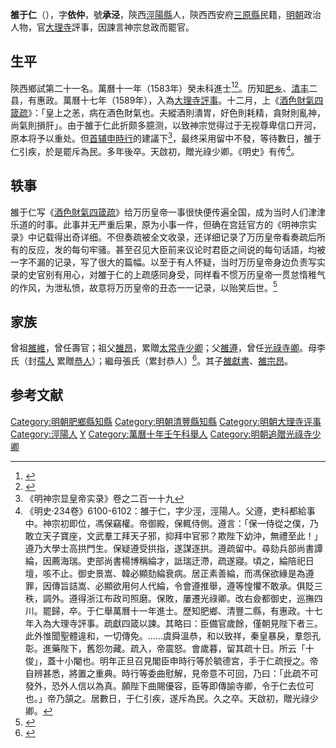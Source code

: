 {{noteTA
|reason=5
|T=zh:雒于仁;zh-hans:雒于仁;zh-hant:雒于仁;zh-tw:雒于仁;zh-hk:雒于仁;zh-mo:雒于仁;
|1=zh:雒于仁;zh-hans:雒于仁;zh-hant:雒于仁;zh-tw:雒于仁;zh-hk:雒于仁;zh-mo:雒于仁;
}}
{{明清人物信息框
| 姓名 = 雒于仁
| 原名 =
| 圖片名稱= 
| 圖片大小 =
| 圖片說明 = 
| 最高職務 = 大理寺評事
| 國家 = 大明 
| 爵位 =
| 籍貫 = 陝西涇陽縣
| 族裔 = 
| 旗籍 = 
| 字號 = 字依仲
| 諡號 =
| 出生日期 = 生年不詳
| 出生地點 = 
| 逝世日期 = 卒年不詳
| 逝世地點 =
| 墓葬 =
| 配偶 = 
| 親屬 = （父）[[雒遵|雒遵]]
| 出身 =
* 萬曆十年壬午科舉人
* 萬曆十一年癸未科進士出身
| 經歷 =
| 著作 =  
}}

'''雒于仁'''（{{bd|？||？|catIdx=}}），字'''依仲'''，號'''承泾'''，陝西[[涇陽縣|涇陽縣]]人，陝西西安府[[三原縣|三原縣]]民籍，[[明朝|明朝]]政治人物，官[[大理寺|大理寺]]評事，因諫言神宗怠政而罷官。

== 生平 ==
陝西鄉試第二十一名。萬曆十一年（1583年）癸未科進士<ref>{{Cite book|title=《皇明贡举考》卷五|last=（明）[[张朝瑞|张朝瑞]]|first=|publisher=《续修四库全书》史部第828册|year=|isbn=|location=|pages=}}</ref><ref>{{Cite book|title=贡举志五种 上|last=鲁小俊，江俊伟著|first=|publisher=武汉：武汉大学出版社|year=2009|isbn=978-7-307-07043-1|location=|pages=}}</ref>。历知[[肥乡|肥乡]]、[[清丰|清丰]]二县，有惠政。萬曆十七年（1589年），入為[[大理寺|大理寺]][[評事|評事]]。十二月，上《[[s:酒色財氣四箴疏|酒色財氣四箴疏]]》：「皇上之恙，病在酒色財氣也。夫縱酒則潰胃，好色則耗精，貪財則亂神，尚氣則損肝」。由于雒于仁此折颇多臆测，以致神宗觉得过于无视尊卑信口开河，原本将予以重处。但[[首辅|首辅]][[申時行|申時行]]的建議下<ref>《明神宗显皇帝实录》卷之二百一十九</ref>，最终采用留中不發，{{citation needed|從此皇帝將奏摺留中，無限期扣押不予處理，遂成慣例。}}等待數日，雒于仁引疾，於是罷斥為民。多年後卒。天啟初，贈光祿少卿。《明史》有传<ref>《明史·234卷》6100-6102：雒于仁，字少涇，涇陽人。父遵，吏科都給事中。神宗初即位，馮保竊權。帝御殿，保輒侍側。遵言：「保一侍從之僕，乃敢立天子寶座，文武羣工拜天子邪，抑拜中官邪？欺陛下幼沖，無禮至此！」遵乃大學士高拱門生。保疑遵受拱指，遂謀逐拱。遵疏留中。尋劾兵部尚書譚綸，因薦海瑞。吏部尚書楊博稱綸才，詆瑞迂滯，疏遂寢。頃之，綸陪祀日壇，咳不止。御史景嵩、韓必顯劾綸衰病。居正素善綸，而馮保欲緣是為遵罪，因傳旨詰嵩、必顯欲用何人代綸，令會遵推舉，遵等惶懼不敢承。俱貶三秩，調外。遵得浙江布政司照磨。保敗，屢遷光祿卿。改右僉都御史，巡撫四川。罷歸，卒。于仁舉萬曆十一年進士。歷知肥鄉、清豐二縣，有惠政。十七年入為大理寺評事。疏獻四箴以諫。其略曰：臣備官歲餘，僅朝見陛下者三。此外惟聞聖體違和，一切傳免。……虞舜溫恭，和以致祥，秦皇暴戾，羣怨孔彰。進藥陛下，舊怨勿藏。疏入，帝震怒。會歲暮，留其疏十日。所云「十俊」，蓋十小閹也。明年正旦召見閣臣申時行等於毓德宮，手于仁疏授之。帝自辨甚悉，將置之重典。時行等委曲慰解，見帝意不可回，乃曰：「此疏不可發外，恐外人信以為真。願陛下曲賜優容，臣等即傳諭寺卿，令于仁去位可也。」帝乃頷之。居數日，于仁引疾，遂斥為民。久之卒。天啟初，贈光祿少卿。</ref>。

== 轶事 ==
雒于仁写《[[s:酒色財氣四箴疏|酒色財氣四箴疏]]》给万历皇帝一事很快便传遍全国，成为当时人们津津乐道的时事。此事并无严重后果，原为小事一件，但确在宫廷官方的《明神宗实录》中记载得出奇详细。不但奏疏被全文收录，还详细记录了万历皇帝看奏疏后所有的反应，发的每句牢骚。甚至召见大臣前来议论时君臣之间说的每句话語，均被一字不漏的记录，写了很大的篇幅。以至于有人怀疑，当时万历皇帝身边负责写实录的史官别有用心，对雒于仁的上疏感同身受，同样看不惯万历皇帝一贯怠惰稚气的作风，为泄私愤，故意将万历皇帝的丑态一一记录，以贻笑后世。<ref>{{Cite web|url=https://www.bilibili.com/video/av15134746/?p=9|title=百家讲坛-万历兴亡录9·酒色财气|accessdate=2019-03-20|author=方志远|date=2011-10-16|publisher=中央电视台CCTV10|archive-date=2020-08-18|archive-url=https://web.archive.org/web/20200818054202/https://www.bilibili.com/video/av15134746/?p=9|dead-url=no}}</ref>

== 家族 ==
曾祖[[雒維|雒維]]，曾任壽官；祖父[[雒昂|雒昂]]，累贈[[太常寺|太常寺]][[少卿|少卿]]；父[[雒遵|雒遵]]，曾任[[光祿寺卿|光祿寺卿]]。母李氏（封[[孺人|孺人]] 累贈[[恭人|恭人]]）；繼母張氏（累封恭人）<ref>{{Cite book|title=天一阁藏明代科举录选刊 登科录 点校本|last=龚延明主编|first=|publisher=宁波出版社|year=2016|isbn=978-7-5526-2320-8|location=宁波|pages=|quote=《天一閣藏明代科舉錄選刊.登科錄》之《萬曆十一年癸未科殿試登科錄》}}</ref>。其子[[雒獻書|雒獻書]]、[[雒宗昂|雒宗昂]]。

==参考文献==
{{reflist}}

{{萬曆十一年癸未科殿試金榜}}
{{DEFAULTSORT:Luo雒}}
[[Category:明朝肥鄉縣知縣|Category:明朝肥鄉縣知縣]]
[[Category:明朝清豐縣知縣|Category:明朝清豐縣知縣]]
[[Category:明朝大理寺评事|Category:明朝大理寺评事]]
[[Category:涇陽人|Category:涇陽人]]
[[Category:雒姓|Y]]
[[Category:萬曆十年壬午科舉人|Category:萬曆十年壬午科舉人]]
[[Category:明朝追贈光祿寺少卿|Category:明朝追贈光祿寺少卿]]